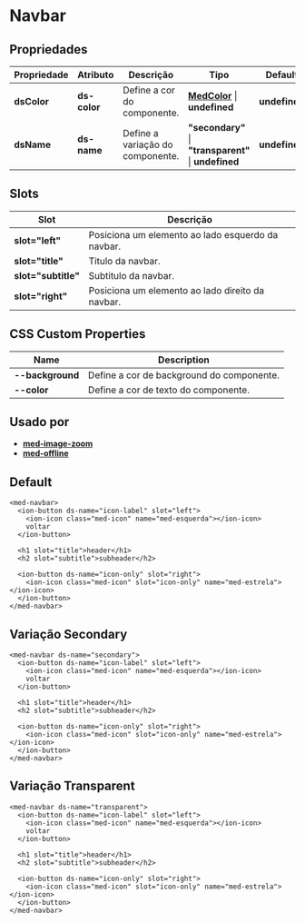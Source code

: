 
<Meta title="Components/Core/Navbar/Usage" />

# Navbar

## Propriedades

| Propriedade | Atributo     | Descrição                                 | Tipo                                                                                                                  | Default       |
| ----------- | ------------ | ----------------------------------------- | --------------------------------------------------------------------------------------------------------------------- | ------------- |
| **dsColor** | **ds-color** | Define a cor do componente.               | **[MedColor](http://desenv.ordomederi.com/templarios/?path=/story/enums-enums--page#medcolors)** \| **undefined** | **undefined** |
| **dsName**  | **ds-name**  | Define a variação do componente.          | **"secondary"** \| **"transparent"** \| **undefined**                                                                 | **undefined** |

## Slots

| Slot                | Descrição                                         |
| ------------------- | ------------------------------------------------- |
| **slot="left"**     | Posiciona um elemento ao lado esquerdo da navbar. |
| **slot="title"**    | Titulo da navbar.                                 |
| **slot="subtitle"** | Subtitulo da navbar.                              |
| **slot="right"**    | Posiciona um elemento ao lado direito da navbar.  |

## CSS Custom Properties

| Name              | Description                                   |
| ----------------- | --------------------------------------------- |
| **--background**  | Define a cor de background do componente.     |
| **--color**       | Define a cor de texto do componente.          |

## Usado por

 - **[med-image-zoom](../med-image-zoom)**
 - **[med-offline](../med-offline)**

## Default

```
<med-navbar>
  <ion-button ds-name="icon-label" slot="left">
    <ion-icon class="med-icon" name="med-esquerda"></ion-icon>
    voltar
  </ion-button>

  <h1 slot="title">header</h1>
  <h2 slot="subtitle">subheader</h2>

  <ion-button ds-name="icon-only" slot="right">
    <ion-icon class="med-icon" slot="icon-only" name="med-estrela"></ion-icon>
  </ion-button>
</med-navbar>
```

## Variação Secondary

```
<med-navbar ds-name="secondary">
  <ion-button ds-name="icon-label" slot="left">
    <ion-icon class="med-icon" name="med-esquerda"></ion-icon>
    voltar
  </ion-button>

  <h1 slot="title">header</h1>
  <h2 slot="subtitle">subheader</h2>

  <ion-button ds-name="icon-only" slot="right">
    <ion-icon class="med-icon" slot="icon-only" name="med-estrela"></ion-icon>
  </ion-button>
</med-navbar>
```

## Variação Transparent

```
<med-navbar ds-name="transparent">
  <ion-button ds-name="icon-label" slot="left">
    <ion-icon class="med-icon" name="med-esquerda"></ion-icon>
    voltar
  </ion-button>

  <h1 slot="title">header</h1>
  <h2 slot="subtitle">subheader</h2>

  <ion-button ds-name="icon-only" slot="right">
    <ion-icon class="med-icon" slot="icon-only" name="med-estrela"></ion-icon>
  </ion-button>
</med-navbar>
```
